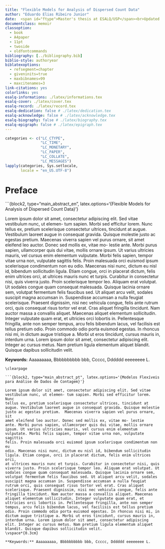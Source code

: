 ```yaml
---
title: "Flexible Models for Analysis of Dispersed Count Data"
author: "Eduardo Elias Ribeiro Junior"
date:  <span id="ftype">Master's thesis at ESALQ/USP</span><br>Updated `r format(Sys.Date(), "%B %d, %Y")`</span>
documentclass: memoir
classoption:
  - book
  - A4paper
  - 11pt
  - twoside
  - oldfontcommands
bibliography: [../bibliography.bib]
biblio-style: authoryear
biblatexoptions:
  - refsegment=chapter
  - giveninits=true
  - maxbibnames=99
  - maxcitenames=3
link-citations: yes
colorlinks: yes
esalq-informations: ./latex/informations.tex
esalq-cover: ./latex/cover.tex
esalq-record: ./latex/record.tex
esalq-dedication: false # ./latex/dedication.tex
esalq-acknowledge: false # ./latex/acknowledge.tex
esalq-biography: false # ./latex/biography.tex
esalq-epigraph: false # ./latex/epigraph.tex
---
```


```r

categories <- c("LC_CTYPE",
                "LC_TIME",
                "LC_MONETARY",
                "LC_PAPER",
                "LC_COLLATE",
                "LC_MESSAGES")
lapply(categories, Sys.setlocale,
       locale = "en_US.UTF-8")

```

# Preface {-}

```{block2, type="main_abstract_en", latex.options='{Flexible Models for Analysis of Dispersed Count Data}'}

Lorem ipsum dolor sit amet, consectetur adipiscing elit. Sed vitae
vestibulum nunc, ut elemen- tum sapien. Morbi sed efficitur lorem. Nunc
tellus ex, pretium scelerisque consectetur ultrices, tincidunt at
augue. Vestibulum laoreet augue in consequat gravida. Quisque molestie
justo ac egestas pretium.  Maecenas viverra sapien vel purus ornare, sit
amet eleifend leo auctor. Donec sed mollis ex, vitae mo- lestie
ante. Morbi purus sapien, ullamcorper quis dui vitae, mollis ornare
ipsum. Ut varius ultricies mauris, vel cursus enim elementum
vulputate. Morbi felis sapien, tempor vitae urna non, vulputate sagittis
felis. Proin malesuada orci euismod ipsum scelerisque condimentum non eu
odio. Maecenas nisi nunc, dictum eu nisl id, bibendum sollicitudin
ligula. Etiam congue, orci in placerat dictum, felis enim ultrices orci,
at ultrices mauris nunc et turpis. Curabitur in consectetur nisi, quis
viverra justo. Proin scelerisque tempor leo. Aliquam erat volutpat. Ut
sodales congue quam consequat malesuada. Quisque lacinia ornare sem,
volutpat fermentum felis faucibus sed. Ut aliquet arcu velit, sodales
suscipit magna accumsan in. Suspendisse accumsan a nulla feugiat
scelerisque. Praesent dignissim, nisi nec vehicula congue, felis ante
rutrum orci, quis consequat risus tortor vel erat. Cras aliquet
fringilla tincidunt. Nam auctor massa a convallis aliquet. Maecenas
aliquet elementum sollicitudin. Integer vulputate quam erat, et
ultricies orci lobortis in. Pellentesque fringilla, ante non semper
tempus, arcu felis bibendum lacus, vel facilisis est tellus pretium
odio. Proin commodo odio porta euismod egestas. In rhoncus nisi mi, in
dictum augue tristique a. Morbi ut eros tincidunt, cursus mauris in,
interdum urna. Lorem ipsum dolor sit amet, consectetur adipiscing
elit. Integer ac cursus metus. Nam pretium ligula elementum aliquet
blandit. Quisque dapibus sollicitudin velit.
\vspace*{0.3cm}

**Keywords:** Aaaaaaaaa, Bbbbbbbbbb bbb, Ccccc, Dddddd eeeeeeee L.

```
\clearpage

```{block2, type="main_abstract_pt", latex.options='{Modelos Flexíveis para Análise de Dados de Contagem}'}

Lorem ipsum dolor sit amet, consectetur adipiscing elit. Sed vitae
vestibulum nunc, ut elemen- tum sapien. Morbi sed efficitur lorem. Nunc
tellus ex, pretium scelerisque consectetur ultrices, tincidunt at
augue. Vestibulum laoreet augue in consequat gravida. Quisque molestie
justo ac egestas pretium.  Maecenas viverra sapien vel purus ornare, sit
amet eleifend leo auctor. Donec sed mollis ex, vitae mo- lestie
ante. Morbi purus sapien, ullamcorper quis dui vitae, mollis ornare
ipsum. Ut varius ultricies mauris, vel cursus enim elementum
vulputate. Morbi felis sapien, tempor vitae urna non, vulputate sagittis
felis. Proin malesuada orci euismod ipsum scelerisque condimentum non eu
odio. Maecenas nisi nunc, dictum eu nisl id, bibendum sollicitudin
ligula. Etiam congue, orci in placerat dictum, felis enim ultrices orci,
at ultrices mauris nunc et turpis. Curabitur in consectetur nisi, quis
viverra justo. Proin scelerisque tempor leo. Aliquam erat volutpat. Ut
sodales congue quam consequat malesuada. Quisque lacinia ornare sem,
volutpat fermentum felis faucibus sed. Ut aliquet arcu velit, sodales
suscipit magna accumsan in. Suspendisse accumsan a nulla feugiat
rutrum orci, quis consequat risus tortor vel erat. Cras aliquet
scelerisque. Praesent dignissim, nisi nec vehicula congue, felis ante
fringilla tincidunt. Nam auctor massa a convallis aliquet. Maecenas
aliquet elementum sollicitudin. Integer vulputate quam erat, et
ultricies orci lobortis in. Pellentesque fringilla, ante non semper
tempus, arcu felis bibendum lacus, vel facilisis est tellus pretium
odio. Proin commodo odio porta euismod egestas. In rhoncus nisi mi, in
dictum augue tristique a. Morbi ut eros tincidunt, cursus mauris in,
interdum urna. Lorem ipsum dolor sit amet, consectetur adipiscing
elit. Integer ac cursus metus. Nam pretium ligula elementum aliquet
blandit. Quisque dapibus sollicitudin velit.
\vspace*{0.3cm}

**Keywords:** Aaaaaaaaa, Bbbbbbbbbb bbb, Ccccc, Dddddd eeeeeeee L.

```
\clearpage


<!-- % Lista de figuras -->
\listoffigures
\clearpage

<!-- % Lista de tabelas -->
\listoftables
\clearpage
